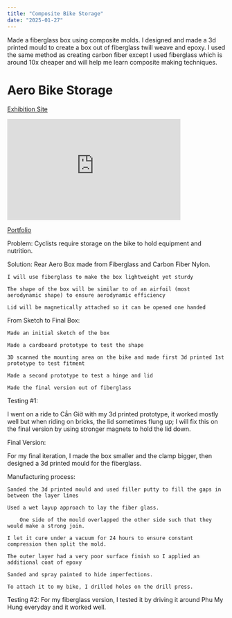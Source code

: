 ```yaml
---
title: "Composite Bike Storage"
date: "2025-01-27"
---
```


Made a fiberglass box using composite molds.
I designed and made a 3d printed mould to create a box out of fiberglass twill weave and epoxy. I used the same method as creating carbon fiber except I used fiberglass which is around 10x cheaper and will help me learn composite making techniques.


# Aero Bike Storage

[Exhibition Site](https://sites.google.com/ssis.edu.vn/alex-nguyen/combined-design)

<iframe src="https://docs.google.com/presentation/d/e/2PACX-1vTkJ1DMd4NCrhL2igvL_7Fx-HsdaFF3YuS-1op70NeuVBwbXfTH9DhZ0ImtW_bqzOR8GnRhDuRcErXr/embed" frameborder="0" width="400" height="233" allowfullscreen="true" mozallowfullscreen="true" webkitallowfullscreen="true"></iframe>

[Portfolio](https://docs.google.com/presentation/d/1cl5wr0QuyVvehnvVuD7FfyrgoriDM0OOzrB-7NKnceM/embed)

Problem: Cyclists require storage on the bike to hold equipment and nutrition.

Solution: Rear Aero Box made from Fiberglass and Carbon Fiber Nylon.

    I will use fiberglass to make the box lightweight yet sturdy

    The shape of the box will be similar to of an airfoil (most aerodynamic shape) to ensure aerodynamic efficiency

    Lid will be magnetically attached so it can be opened one handed


From Sketch to Final Box: 

    Made an initial sketch of the box

    Made a cardboard prototype to test the shape

    3D scanned the mounting area on the bike and made first 3d printed 1st prototype to test fitment

    Made a second prototype to test a hinge and lid

    Made the final version out of fiberglass

Testing #1:

I went on a ride to Cần Giờ with my 3d printed prototype, it worked mostly well but when riding on bricks, the lid sometimes flung up; I will fix this on the final version by using stronger magnets to hold the lid down.

Final Version:

For my final iteration, I made the box smaller and the clamp bigger, then designed a 3d printed mould for the fiberglass.

Manufacturing process: 

    Sanded the 3d printed mould and used filler putty to fill the gaps in between the layer lines

    Used a wet layup approach to lay the fiber glass.

        One side of the mould overlapped the other side such that they would make a strong join. 

    I let it cure under a vacuum for 24 hours to ensure constant compression then split the mold. 

    The outer layer had a very poor surface finish so I applied an additional coat of epoxy 

    Sanded and spray painted to hide imperfections. 

    To attach it to my bike, I drilled holes on the drill press.

Testing #2: For my fiberglass version, I tested it by driving it around Phu My Hung everyday and it worked well.
